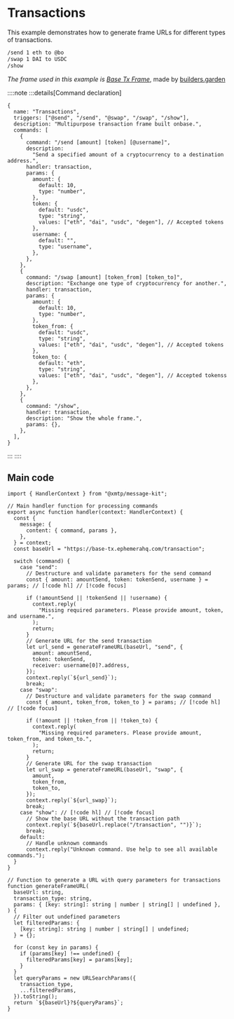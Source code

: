 # Transactions

This example demonstrates how to generate frame URLs for different types of transactions.

```bash [cmd]
/send 1 eth to @bo
/swap 1 DAI to USDC
/show
```

_The frame used in this example is [Base Tx Frame](https://base-tx.ephemerahq.com)_, made by [builders.garden](https://github.com/builders-garden)

::::note
:::details[Command declaration]

```tsx [src/commands.ts]
{
  name: "Transactions",
  triggers: ["@send", "/send", "@swap", "/swap", "/show"],
  description: "Multipurpose transaction frame built onbase.",
  commands: [
    {
      command: "/send [amount] [token] [@username]",
      description:
        "Send a specified amount of a cryptocurrency to a destination address.",
      handler: transaction,
      params: {
        amount: {
          default: 10,
          type: "number",
        },
        token: {
          default: "usdc",
          type: "string",
          values: ["eth", "dai", "usdc", "degen"], // Accepted tokens
        },
        username: {
          default: "",
          type: "username",
        },
      },
    },
    {
      command: "/swap [amount] [token_from] [token_to]",
      description: "Exchange one type of cryptocurrency for another.",
      handler: transaction,
      params: {
        amount: {
          default: 10,
          type: "number",
        },
        token_from: {
          default: "usdc",
          type: "string",
          values: ["eth", "dai", "usdc", "degen"], // Accepted tokens
        },
        token_to: {
          default: "eth",
          type: "string",
          values: ["eth", "dai", "usdc", "degen"], // Accepted tokenss
        },
      },
    },
    {
      command: "/show",
      handler: transaction,
      description: "Show the whole frame.",
      params: {},
    },
  ],
}
```

:::
::::

## Main code

```tsx [src/handler/transactions.ts]
import { HandlerContext } from "@xmtp/message-kit";

// Main handler function for processing commands
export async function handler(context: HandlerContext) {
  const {
    message: {
      content: { command, params },
    },
  } = context;
  const baseUrl = "https://base-tx.ephemerahq.com/transaction";

  switch (command) {
    case "send":
      // Destructure and validate parameters for the send command
      const { amount: amountSend, token: tokenSend, username } = params; // [!code hl] // [!code focus]

      if (!amountSend || !tokenSend || !username) {
        context.reply(
          "Missing required parameters. Please provide amount, token, and username.",
        );
        return;
      }
      // Generate URL for the send transaction
      let url_send = generateFrameURL(baseUrl, "send", {
        amount: amountSend,
        token: tokenSend,
        receiver: username[0]?.address,
      });
      context.reply(`${url_send}`);
      break;
    case "swap":
      // Destructure and validate parameters for the swap command
      const { amount, token_from, token_to } = params; // [!code hl] // [!code focus]

      if (!amount || !token_from || !token_to) {
        context.reply(
          "Missing required parameters. Please provide amount, token_from, and token_to.",
        );
        return;
      }
      // Generate URL for the swap transaction
      let url_swap = generateFrameURL(baseUrl, "swap", {
        amount,
        token_from,
        token_to,
      });
      context.reply(`${url_swap}`);
      break;
    case "show": // [!code hl] // [!code focus]
      // Show the base URL without the transaction path
      context.reply(`${baseUrl.replace("/transaction", "")}`);
      break;
    default:
      // Handle unknown commands
      context.reply("Unknown command. Use help to see all available commands.");
  }
}

// Function to generate a URL with query parameters for transactions
function generateFrameURL(
  baseUrl: string,
  transaction_type: string,
  params: { [key: string]: string | number | string[] | undefined },
) {
  // Filter out undefined parameters
  let filteredParams: {
    [key: string]: string | number | string[] | undefined;
  } = {};

  for (const key in params) {
    if (params[key] !== undefined) {
      filteredParams[key] = params[key];
    }
  }
  let queryParams = new URLSearchParams({
    transaction_type,
    ...filteredParams,
  }).toString();
  return `${baseUrl}?${queryParams}`;
}
```
